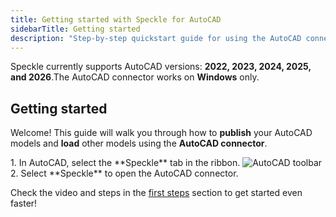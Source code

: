 ```yaml
---
title: Getting started with Speckle for AutoCAD
sidebarTitle: Getting started
description: "Step-by-step quickstart guide for using the AutoCAD connector"
---
```


<Info>Speckle currently supports AutoCAD versions: **2022, 2023, 2024, 2025, and 2026**.The AutoCAD connector works on **Windows** only.</Info>

## Getting started

Welcome! This guide will walk you through how to **publish** your AutoCAD models and **load** other models using the **AutoCAD connector**.


<BeforeYouBegin app="AutoCAD" />

<Steps>
  <Step title="Open the AutoCAD connector">
    1. In AutoCAD, select the **Speckle** tab in the ribbon.
    <Frame>
    <img src="/images/connectors/autocad_toolbar.jpg" alt="AutoCAD toolbar" />
    </Frame>
    2. Select **Speckle** to open the AutoCAD connector.
    <DuiLogin connector="AutoCAD" />
  </Step>
  <DuiPublish connector="AutoCAD" />
  <DuiLoad connector="AutoCAD" />

</Steps>

<Tip> Check the video and steps in the [first steps](/get-started/quickstart.mdx) section to get started even faster!</Tip>


<ConnectorConclusion connector="AutoCAD" actions="publish and load" />


<LearnMore />
